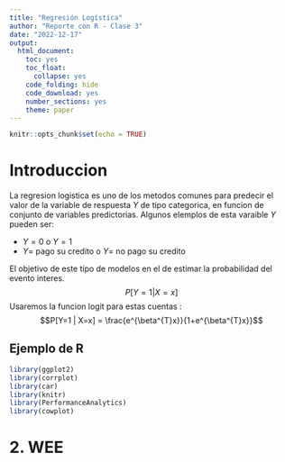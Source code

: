 ---
title: "Regresión Logística"
author: "Reporte con R - Clase 3"
date: "2022-12-17"
output: 
  html_document:
    toc: yes
    toc_float:
      collapse: yes
    code_folding: hide
    code_download: yes
    number_sections: yes
    theme: paper
---

```{r setup, include=FALSE}
knitr::opts_chunk$set(echo = TRUE)
```
# Introduccion 

La regresion logistica es uno de los metodos comunes para predecir el valor de la variable de respuesta $Y$ de tipo categorica, en funcion de conjunto de variables predictorias. Algunos elemplos de esta varaible $Y$ pueden ser:

* $Y=0$ o $Y=1$
* $Y=$ pago su credito o $Y=$ no pago su credito

El objetivo de este tipo de modelos en el de estimar la probabilidad del evento interes.
$$P[Y=1 | X=x]$$
Usaremos la funcion logit para estas cuentas :
$$P[Y=1 | X=x] = \frac{e^{\beta^{T}x}}{1+e^{\beta^{T}x}}$$

## Ejemplo de R

```{r Carga librerias}
library(ggplot2)
library(corrplot)
library(car)
library(knitr)
library(PerformanceAnalytics)
library(cowplot)
```


# 2. WEE